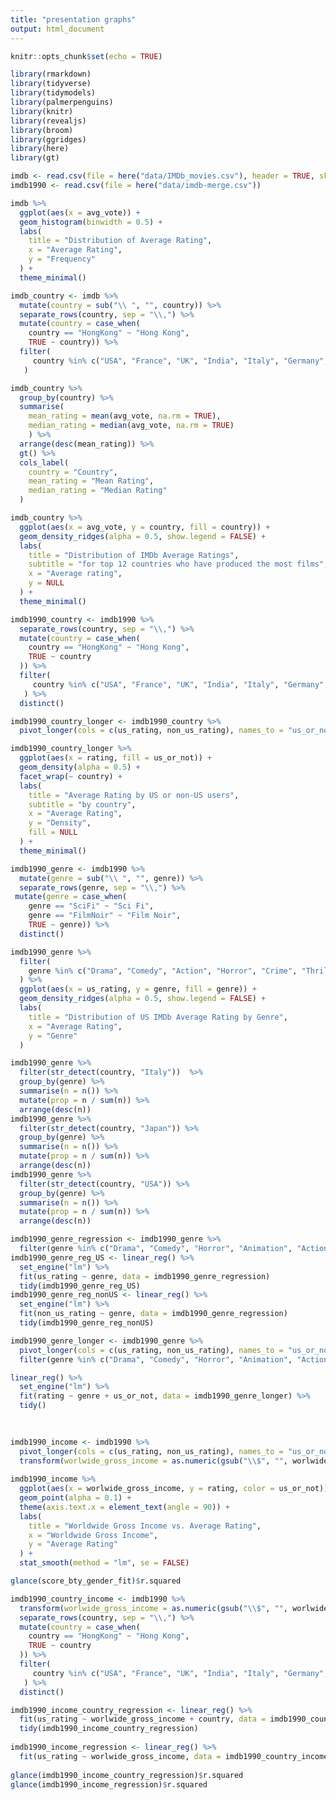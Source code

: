 ```yaml
---
title: "presentation graphs"
output: html_document
---
```


```r
knitr::opts_chunk$set(echo = TRUE)
```

```r
library(rmarkdown)
library(tidyverse)
library(tidymodels)
library(palmerpenguins)
library(knitr)
library(revealjs)
library(broom)
library(ggridges)
library(here)
library(gt)
```

```r
imdb <- read.csv(file = here("data/IMDb_movies.csv"), header = TRUE, skip = 1, na.strings = c("NA", "", "None"))
imdb1990 <- read.csv(file = here("data/imdb-merge.csv"))
```

```r
imdb %>%
  ggplot(aes(x = avg_vote)) +
  geom_histogram(binwidth = 0.5) +
  labs(
    title = "Distribution of Average Rating",
    x = "Average Rating",
    y = "Frequency"
  ) +
  theme_minimal()
```

```r
imdb_country <- imdb %>%
  mutate(country = sub("\\ ", "", country)) %>%
  separate_rows(country, sep = "\\,") %>%
  mutate(country = case_when(
    country == "HongKong" ~ "Hong Kong",
    TRUE ~ country)) %>%
  filter(
     country %in% c("USA", "France", "UK", "India", "Italy", "Germany", "Japan", "Canada", "Spain", "Hong Kong", "Turkey", "Belgium")
   )

imdb_country %>%
  group_by(country) %>%
  summarise(
    mean_rating = mean(avg_vote, na.rm = TRUE),
    median_rating = median(avg_vote, na.rm = TRUE)
    ) %>%
  arrange(desc(mean_rating)) %>%
  gt() %>%
  cols_label(
    country = "Country",
    mean_rating = "Mean Rating",
    median_rating = "Median Rating"
  )
```

```r
imdb_country %>%
  ggplot(aes(x = avg_vote, y = country, fill = country)) +
  geom_density_ridges(alpha = 0.5, show.legend = FALSE) +
  labs(
    title = "Distribution of IMDb Average Ratings",
    subtitle = "for top 12 countries who have produced the most films",
    x = "Average rating",
    y = NULL
  ) +
  theme_minimal()
```

```r
imdb1990_country <- imdb1990 %>%
  separate_rows(country, sep = "\\,") %>%
  mutate(country = case_when(
    country == "HongKong" ~ "Hong Kong",
    TRUE ~ country
  )) %>%
  filter(
     country %in% c("USA", "France", "UK", "India", "Italy", "Germany", "Japan", "Canada", "Spain", "Hong Kong", "Turkey", "Belgium")
   ) %>%
  distinct()

imdb1990_country_longer <- imdb1990_country %>%
  pivot_longer(cols = c(us_rating, non_us_rating), names_to = "us_or_not", values_to = "rating")

imdb1990_country_longer %>%
  ggplot(aes(x = rating, fill = us_or_not)) +
  geom_density(alpha = 0.5) +
  facet_wrap(~ country) +
  labs(
    title = "Average Rating by US or non-US users",
    subtitle = "by country",
    x = "Average Rating",
    y = "Density",
    fill = NULL
  ) +
  theme_minimal()
```
```r
imdb1990_genre <- imdb1990 %>%
  mutate(genre = sub("\\ ", "", genre)) %>%
  separate_rows(genre, sep = "\\,") %>%
 mutate(genre = case_when(
    genre == "SciFi" ~ "Sci Fi",
    genre == "FilmNoir" ~ "Film Noir",
    TRUE ~ genre)) %>%
  distinct()

imdb1990_genre %>%
  filter(
    genre %in% c("Drama", "Comedy", "Action", "Horror", "Crime", "Thriller", "Romance", "Adventure", "Mystery", "Family")
  ) %>%
  ggplot(aes(x = us_rating, y = genre, fill = genre)) +
  geom_density_ridges(alpha = 0.5, show.legend = FALSE) +
  labs(
    title = "Distribution of US IMDb Average Rating by Genre",
    x = "Average Rating",
    y = "Genre"
  )
```

```r
imdb1990_genre %>%
  filter(str_detect(country, "Italy"))  %>%
  group_by(genre) %>%
  summarise(n = n()) %>%
  mutate(prop = n / sum(n)) %>%
  arrange(desc(n))
imdb1990_genre %>%
  filter(str_detect(country, "Japan")) %>%
  group_by(genre) %>%
  summarise(n = n()) %>%
  mutate(prop = n / sum(n)) %>%
  arrange(desc(n))
imdb1990_genre %>%
  filter(str_detect(country, "USA")) %>%
  group_by(genre) %>%
  summarise(n = n()) %>%
  mutate(prop = n / sum(n)) %>%
  arrange(desc(n))
```

```r
imdb1990_genre_regression <- imdb1990_genre %>%
  filter(genre %in% c("Drama", "Comedy", "Horror", "Animation", "Action", "Crime"))
imdb1990_genre_reg_US <- linear_reg() %>%
  set_engine("lm") %>%
  fit(us_rating ~ genre, data = imdb1990_genre_regression)
  tidy(imdb1990_genre_reg_US)
imdb1990_genre_reg_nonUS <- linear_reg() %>%
  set_engine("lm") %>%
  fit(non_us_rating ~ genre, data = imdb1990_genre_regression)
  tidy(imdb1990_genre_reg_nonUS)
```

```r
imdb1990_genre_longer <- imdb1990_genre %>%
  pivot_longer(cols = c(us_rating, non_us_rating), names_to = "us_or_not", values_to = "rating") %>%
  filter(genre %in% c("Drama", "Comedy", "Horror", "Animation", "Action", "Crime"))

linear_reg() %>%
  set_engine("lm") %>%
  fit(rating ~ genre + us_or_not, data = imdb1990_genre_longer) %>%
  tidy()
  
  
```

```r
imdb1990_income <- imdb1990 %>%
  pivot_longer(cols = c(us_rating, non_us_rating), names_to = "us_or_not", values_to = "rating") %>%
  transform(worlwide_gross_income = as.numeric(gsub("\\$", "", worlwide_gross_income)))
   
imdb1990_income %>%
  ggplot(aes(x = worlwide_gross_income, y = rating, color = us_or_not)) +
  geom_point(alpha = 0.1) +
  theme(axis.text.x = element_text(angle = 90)) +
  labs(
    title = "Worldwide Gross Income vs. Average Rating",
    x = "Worldwide Gross Income",
    y = "Average Rating"
  ) +
  stat_smooth(method = "lm", se = FALSE)

glance(score_bty_gender_fit)$r.squared
```

```r
imdb1990_country_income <- imdb1990 %>%
  transform(worlwide_gross_income = as.numeric(gsub("\\$", "", worlwide_gross_income))) %>%
  separate_rows(country, sep = "\\,") %>%
  mutate(country = case_when(
    country == "HongKong" ~ "Hong Kong",
    TRUE ~ country
  )) %>%
  filter(
     country %in% c("USA", "France", "UK", "India", "Italy", "Germany", "Japan", "Canada", "Spain", "Hong Kong", "Turkey", "Belgium")
   ) %>%
  distinct()

imdb1990_income_country_regression <- linear_reg() %>%
  fit(us_rating ~ worlwide_gross_income + country, data = imdb1990_country_income)
  tidy(imdb1990_income_country_regression)
  
imdb1990_income_regression <- linear_reg() %>%
  fit(us_rating ~ worlwide_gross_income, data = imdb1990_country_income)
  
glance(imdb1990_income_country_regression)$r.squared
glance(imdb1990_income_regression)$r.squared
```
